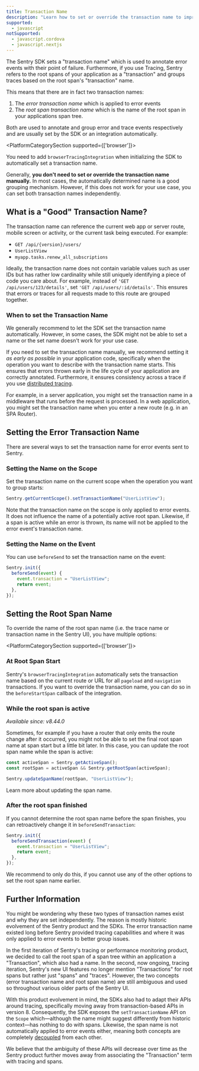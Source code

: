 ```yaml
---
title: Transaction Name
description: "Learn how to set or override the transaction name to improve issue and trace grouping."
supported:
  - javascript
notSupported:
  - javascript.cordova
  - javascript.nextjs
---
```


The Sentry SDK sets a "transaction name" which is used to annotate error events with their point of failure.
Furthermore, if you use <PlatformLink to="/tracing/">Tracing</PlatformLink>, Sentry refers to the root spans of your application as a "transaction" and groups traces based on the root span's "transaction" name.

This means that there are in fact two transaction names:

1. The _error transaction name_ which is applied to error events
2. The _root span transaction name_ which is the name of the root span in your applications span tree.

Both are used to annotate and group error and trace events respectively and are usually set by the SDK or an integration automatically.

<PlatformCategorySection supported={['browser']}>

You need to add `browserTracingIntegration` when initializing the SDK to automatically set a transaction name.

</PlatformCategorySection>

Generally, **you don't need to set or override the transaction name manually.**
In most cases, the automatically determined name is a good grouping mechanism.
However, if this does not work for your use case, you can set both transaction names independently.

## What is a "Good" Transaction Name?

The transaction name can reference the current web app or server route, mobile screen or activity, or the current task being executed.
For example:

- `GET /api/{version}/users/`
- `UserListView`
- `myapp.tasks.renew_all_subscriptions`

Ideally, the transaction name does not contain variable values such as user
IDs but has rather low cardinality while still uniquely identifying a piece of
code you care about.
For example, instead of `'GET /api/users/123/details'`, set `'GET /api/users/:id/details'`.
This ensures that errors or traces for all requests made to this route are grouped together.

### When to set the Transaction Name

We generally recommend to let the SDK set the transaction name automatically.
However, in some cases, the SDK might not be able to set a name or the set name doesn't work for your use case.

If you need to set the transaction name manually, we recommend setting it _as early as possible_ in your application code, specifically when the operation you want to describe with the transaction name starts.
This ensures that errors thrown early in the life cycle of your application are correctly annotated.
Furthermore, it ensures consistency across a trace if you use [distributed tracing](/concepts/key-terms/tracing/distributed-tracing/).

For example, in a server application, you might set the transaction name in a middleware that runs before the request is processed.
In a web application, you might set the transaction name when you enter a new route (e.g. in an SPA Router).

## Setting the Error Transaction Name

There are several ways to set the transaction name for error events sent to Sentry.

### Setting the Name on the Scope

Set the transaction name on the current scope when the operation you want to group starts:

```javascript
Sentry.getCurrentScope().setTransactionName("UserListView");
```

Note that the transaction name on the scope is only applied to error events. It does not influence the name of a potentially active root span.
Likewise, if a span is active while an error is thrown, its name will not be applied to the error event's transaction name.

### Setting the Name on the Event

You can use `beforeSend` to set the transaction name on the event:

```javascript {3}
Sentry.init({
  beforeSend(event) {
    event.transaction = "UserListView";
    return event;
  },
});
```

## Setting the Root Span Name

To override the name of the root span name (i.e. the trace name or transaction name in the Sentry UI), you have multiple options:

<PlatformCategorySection supported={['browser']}>

### At Root Span Start

Sentry's `browserTracingIntegration` automatically sets the transaction name based on the current route or URL for all `pageload` and `navigation` transactions.
If you want to override the transaction name, you can do so in the <PlatformLink to="/tracing/instrumentation/automatic-instrumentation/#beforestartspan">`beforeStartSpan` callback</PlatformLink> of the integration.

</PlatformCategorySection>

### While the root span is active

_Available since: v8.44.0_

Sometimes, for example if you have a router that only emits the route change after it occurred, you might not be able to set the final root span name at span start but a little bit later. In this case, you can update the root span name while the span is active:

```javascript
const activeSpan = Sentry.getActiveSpan();
const rootSpan = activeSpan && Sentry.getRootSpan(activeSpan);

Sentry.updateSpanName(rootSpan, "UserListView");
```

Learn more about <PlatformLink to="/tracing/instrumentation/custom-instrumentation/#updating-the-span-name">updating the span name</PlatformLink>.

### After the root span finished

If you cannot determine the root span name before the span finishes, you can retroactively change it in `beforeSendTransaction`:

```javascript
Sentry.init({
  beforeSendTransaction(event) {
    event.transaction = "UserListView";
    return event;
  },
});
```

We recommend to only do this, if you cannot use any of the other options to set the root span name earlier.

## Further Information

You might be wondering why these two types of transaction names exist and why they are set independently.
The reason is mostly historic evolvement of the Sentry product and the SDKs.
The error transaction name existed long before Sentry provided tracing capabilities and where it was only applied to error events to better group issues.

In the first iteration of Sentry's tracing or performance monitoring product, we decided to call the root span of a span tree within an application a "Transaction", which also had a name.
In the second, now ongoing, tracing iteration, Sentry's new UI features no longer mention "Transactions" for root spans but rather just "spans" and "traces".
However, the two concepts (error transaction name and root span name) are still ambiguous and used so throughout various older parts of the Sentry UI.

With this product evolvement in mind, the SDKs also had to adapt their APIs around tracing, specifically moving away from transaction-based APIs in version 8.
Consequently, the SDK exposes the `setTransactionName` API on the `Scope` which—although the name might suggest differently from historic context—has nothing to do with spans.
Likewise, the span name is not automatically applied to error events either, meaning both concepts are completely [decoupled](https://github.com/getsentry/sentry-javascript/issues/10846) from each other.

We believe that the ambiguity of these APIs will decrease over time as the Sentry product further moves away from associating the "Transaction" term with tracing and spans.

